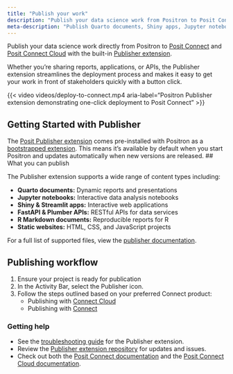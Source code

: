 ```yaml
---
title: "Publish your work"
description: "Publish your data science work from Positron to Posit Connect and Posit Connect Cloud using the built-in Publisher extension."
meta-description: "Publish Quarto documents, Shiny apps, Jupyter notebooks, and APIs from Positron to Posit Connect with one-click deployment using the Publisher extension."
---
```


Publish your data science work directly from Positron to [Posit Connect](https://posit.co/products/enterprise/connect/) and [Posit Connect Cloud](https://connect.posit.cloud/) with the built-in [Publisher extension](https://open-vsx.org/extension/posit/publisher).

Whether you're sharing reports, applications, or APIs, the Publisher extension streamlines the deployment process and makes it easy to get your work in front of stakeholders quickly with a button click.

{{< video videos/deploy-to-connect.mp4 aria-label="Positron Publisher extension demonstrating one-click deployment to Posit Connect" >}}

## Getting Started with Publisher

The [Posit Publisher extension](https://open-vsx.org/extension/posit/publisher) comes pre-installed with Positron as a [bootstrapped extension](extensions.qmd#bootstrapped-extension). This means it's available by default when you start Positron and updates automatically when new versions are released.
## What you can publish

The Publisher extension supports a wide range of content types including:

- **Quarto documents:** Dynamic reports and presentations
- **Jupyter notebooks:** Interactive data analysis notebooks
- **Shiny & Streamlit apps:** Interactive web applications
- **FastAPI & Plumber APIs:** RESTful APIs for data services
- **R Markdown documents:** Reproducible reports for R
- **Static websites:** HTML, CSS, and JavaScript projects

For a full list of supported files, view the [publisher documentation](https://github.com/posit-dev/publisher/blob/main/docs/configuration.md).

## Publishing workflow

1. Ensure your project is ready for publication
2. In the Activity Bar, select the Publisher icon.
3. Follow the steps outlined based on your preferred Connect product:
    * Publishing with [Connect Cloud](https://docs.posit.co/connect-cloud/user/publish/ide.html) 
    * Publishing with [Connect](https://docs.posit.co/connect/user/publishing-positron-vscode/) 

### Getting help
- See the [troubleshooting guide](https://github.com/posit-dev/publisher/blob/main/docs/troubleshooting.md) for the Publisher extension.
- Review the [Publisher extension repository](https://github.com/posit-dev/publisher) for updates and issues.
- Check out both the [Posit Connect documentation](https://docs.posit.co/connect/) and the [Posit Connect Cloud documentation](https://docs.posit.co/connect-cloud/).
